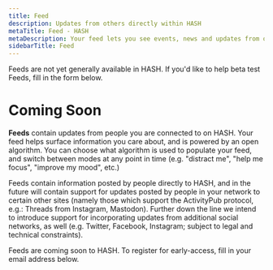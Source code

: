 ```yaml
---
title: Feed
description: Updates from others directly within HASH
metaTitle: Feed - HASH
metaDescription: Your feed lets you see events, news and updates from other people, groups and brands you're connected to on HASH
sidebarTitle: Feed
---
```


<callout style="information" type="coming-soon">
  Feeds are not yet generally available in HASH. If you'd like to help beta test
  Feeds, fill in the form below.
</callout>

# Coming Soon

**Feeds** contain updates from people you are connected to on HASH. Your feed helps surface information you care about, and is powered by an open algorithm. You can choose what algorithm is used to populate your feed, and switch between modes at any point in time (e.g. "distract me", "help me focus", "improve my mood", etc.)

Feeds contain information posted by people directly to HASH, and in the future will contain support for updates posted by people in your network to certain other sites (namely those which support the ActivityPub protocol, e.g.: Threads from Instagram, Mastodon). Further down the line we intend to introduce support for incorporating updates from additional social networks, as well (e.g. Twitter, Facebook, Instagram; subject to legal and technical constraints).

Feeds are coming soon to HASH. To register for early-access, fill in your email address below.
